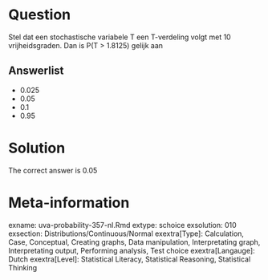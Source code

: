 Question
========

Stel dat een stochastische variabele T een T-verdeling volgt met 10 vrijheidsgraden. Dan is P(T > 1.8125) gelijk aan

Answerlist
----------
* 0.025
* 0.05
* 0.1
* 0.95

Solution
========

The correct answer is  0.05

Meta-information
================
exname: uva-probability-357-nl.Rmd
extype: schoice
exsolution: 010
exsection: Distributions/Continuous/Normal
exextra[Type]: Calculation, Case, Conceptual, Creating graphs, Data manipulation, Interpretating graph, Interpretating output, Performing analysis, Test choice
exextra[Langauge]: Dutch
exextra[Level]: Statistical Literacy, Statistical Reasoning, Statistical Thinking
